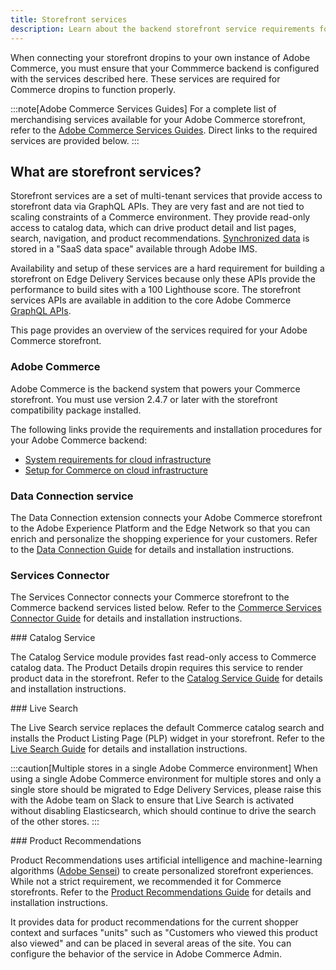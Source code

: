 ```yaml
---
title: Storefront services
description: Learn about the backend storefront service requirements for your project.
---
```



When connecting your storefront dropins to your own instance of Adobe Commerce, you must ensure that your Commmerce backend is configured with the services described here. These services are required for Commerce dropins to function properly.

:::note[Adobe Commerce Services Guides]
For a complete list of merchandising services available for your Adobe Commerce storefront, refer to the [Adobe Commerce Services Guides](https://experienceleague.adobe.com/en/docs/commerce-merchant-services/user-guides/home). Direct links to the required services are provided below.
:::

## What are storefront services?

Storefront services are a set of multi-tenant services that provide access to storefront data via GraphQL APIs. They are very fast and are not tied to scaling constraints of a Commerce environment. They provide read-only access to catalog data, which can drive product detail and list pages, search, navigation, and product recommendations. [Synchronized data](https://experienceleague.adobe.com/en/docs/commerce-merchant-services/user-guides/integration-services/saas) is stored in a "SaaS data space" available through Adobe IMS. 

Availability and setup of these services are a hard requirement for building a storefront on Edge Delivery Services because only these APIs provide the performance to build sites with a 100 Lighthouse score. The storefront services APIs are available in addition to the core Adobe Commerce [GraphQL APIs](https://developer.adobe.com/commerce/webapi/graphql/). 
    
This page provides an overview of the services required for your Adobe Commerce storefront.

<Tasks>

<Task>

### Adobe Commerce

Adobe Commerce is the backend system that powers your Commerce storefront. You must use version 2.4.7 or later with the storefront compatibility package installed.

The following links provide the requirements and installation procedures for your Adobe Commerce backend:

- [System requirements for cloud infrastructure](https://experienceleague.adobe.com/en/docs/commerce-operations/installation-guide/system-requirements)
- [Setup for Commerce on cloud infrastructure](https://experienceleague.adobe.com/en/docs/commerce-cloud-service/user-guide/overview)

</Task>

<Task>

### Data Connection service

The Data Connection extension connects your Adobe Commerce storefront to the Adobe Experience Platform and the Edge Network so that you can enrich and personalize the shopping experience for your customers. Refer to the [Data Connection Guide](https://experienceleague.adobe.com/en/docs/commerce-merchant-services/data-connection/overview) for details and installation instructions.

</Task>

<Task>

### Services Connector

The Services Connector connects your Commerce storefront to the Commerce backend services listed below. Refer to the [Commerce Services Connector Guide](https://experienceleague.adobe.com/en/docs/commerce-merchant-services/user-guides/integration-services/saas) for details and installation instructions.

</Task>

<Task>
### Catalog Service

The Catalog Service module provides fast read-only access to Commerce catalog data. The Product Details dropin requires this service to render product data in the storefront. Refer to the [Catalog Service Guide](https://experienceleague.adobe.com/en/docs/commerce-merchant-services/catalog-service/guide-overview) for details and installation instructions.

</Task>

<Task>
### Live Search

The Live Search service replaces the default Commerce catalog search and installs the Product Listing Page (PLP) widget in your storefront. Refer to the [Live Search Guide](https://experienceleague.adobe.com/en/docs/commerce-merchant-services/live-search/overview) for details and installation instructions.

:::caution[Multiple stores in a single Adobe Commerce environment]
When using a single Adobe Commerce environment for multiple stores and only a single store should be migrated to Edge Delivery Services, please raise this with the Adobe team on Slack to ensure that Live Search is activated without disabling Elasticsearch, which should continue to drive the search of the other stores.
:::

</Task>

<Task>
### Product Recommendations

Product Recommendations uses artificial intelligence and machine-learning algorithms ([Adobe Sensei](https://business.adobe.com/products/sensei/adobe-sensei.html)) to create personalized storefront experiences. While not a strict requirement, we recommended it for Commerce storefronts. Refer to the [Product Recommendations Guide](https://experienceleague.adobe.com/en/docs/commerce-merchant-services/product-recommendations/guide-overview) for details and installation instructions.

It provides data for product recommendations for the current shopper context and surfaces "units" such as "Customers who viewed this product also viewed" and can be placed in several areas of the site. You can configure the behavior of the service in Adobe Commerce Admin.

</Task>
</Tasks>
